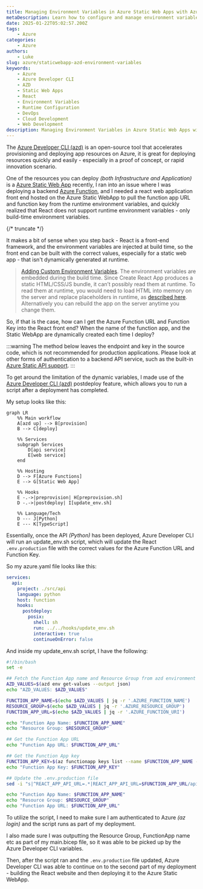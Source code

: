 ```yaml
---
title: Managing Environment Variables in Azure Static Web Apps with Azure Developer CLI
metaDescription: Learn how to configure and manage environment variables in Azure Static Web Apps using Azure Developer CLI (azd) deployment hooks for React applications.
date: 2025-01-22T05:02:57.200Z
tags:
    - Azure
categories:
    - Azure
authors:
    - Luke
slug: azure/staticwebapp-azd-environment-variables
keywords:
    - Azure
    - Azure Developer CLI
    - AZD
    - Static Web Apps
    - React
    - Environment Variables
    - Runtime Configuration
    - DevOps
    - Cloud Development
    - Web Development
description: Managing Environment Variables in Azure Static Web Apps with Azure Developer CLI
---
```


The [Azure Developer CLI (azd)](https://learn.microsoft.com/azure/developer/azure-developer-cli/overview?tabs=windows&WT.mc_id=AZ-MVP-5004796) is an open-source tool that accelerates provisioning and deploying app resources on Azure, it is great for deploying resources quickly and easily - especially in a proof of concept, or rapid innovation scenario.

One of the resources you can deploy _(both Infrastructure and Application)_ is a [Azure Static Web App](https://learn.microsoft.com/azure/static-web-apps/overview?WT.mc_id=AZ-MVP-5004796) recently, I ran into an issue where I was deploying a backend [Azure Function](https://learn.microsoft.com/azure/azure-functions/functions-overview?pivots=programming-language-python&WT.mc_id=AZ-MVP-5004796), and I needed a react web application front end hosted on the Azure Static WebApp to pull the function app URL and function key from the runtime environment variables, and quickly realized that React does not support runtime environment variables - only build-time environment variables.

{/* truncate */}

It makes a bit of sense when you step back - React is a front-end framework, and the environment variables are injected at build time, so the front end can be built with the correct values, especially for a static web app - that isn't dynamically generated at runtime. 

> [Adding Custom Environment Variables](https://create-react-app.dev/docs/adding-custom-environment-variables/). The environment variables are embedded during the build time. Since Create React App produces a static HTML/CSS/JS bundle, it can’t possibly read them at runtime. To read them at runtime, you would need to load HTML into memory on the server and replace placeholders in runtime, as [described here](https://create-react-app.dev/docs/title-and-meta-tags#injecting-data-from-the-server-into-the-page). Alternatively you can rebuild the app on the server anytime you change them.

So, if that is the case, how can I get the Azure Function URL and Function Key into the React front end? When the name of the function app, and the Static WebApp are dynamically created each time I deploy?

:::warning
The method below leaves the endpoint and key in the source code, which is not recommended for production applications. Please look at other forms of authentication to a backend API service, such as the built-in [Azure Static API support](https://learn.microsoft.com/azure/static-web-apps/apis-overview?WT.mc_id=AZ-MVP-5004796).
:::

To get around the limitation of the dynamic variables, I made use of the [Azure Developer CLI (azd)](https://learn.microsoft.com/azure/developer/azure-developer-cli/overview?tabs=windows&WT.mc_id=AZ-MVP-5004796) postdeploy feature, which allows you to run a script after a deployment has completed.

My setup looks like this:

```mermaid
graph LR
    %% Main workflow
    A[azd up] --> B[provision]
    B --> C[deploy]
    
    %% Services
    subgraph Services
        D[api service]
        E[web service]
    end
    
    %% Hosting
    D --> F[Azure Functions]
    E --> G[Static Web App]
    
    %% Hooks
    E -.->|preprovision| H[preprovision.sh]
    D -.->|postdeploy| I[update_env.sh]
    
    %% Language/Tech
    D --- J[Python]
    E --- K[TypeScript]
```

Essentially, once the API _(Python)_ has been deployed, Azure Developer CLI will run an update_env.sh script, which will update the React `.env.production` file with the correct values for the Azure Function URL and Function Key.

So my azure.yaml file looks like this:

```yaml
services:
  api:
    project: ./src/api
    language: python
    host: function
    hooks:
      postdeploy:
        posix:
          shell: sh
          run: ../../hooks/update_env.sh
          interactive: true
          continueOnError: false
```

And inside my update_env.sh script, I have the following:

```bash
#!/bin/bash
set -e

## Fetch the Function App name and Resource Group from azd environment
AZD_VALUES=$(azd env get-values --output json)
echo "AZD_VALUES: $AZD_VALUES"

FUNCTION_APP_NAME=$(echo $AZD_VALUES | jq -r '.AZURE_FUNCTION_NAME')
RESOURCE_GROUP=$(echo $AZD_VALUES | jq -r '.AZURE_RESOURCE_GROUP')
FUNCTION_APP_URL=$(echo $AZD_VALUES | jq -r '.AZURE_FUNCTION_URI')

echo "Function App Name: $FUNCTION_APP_NAME"
echo "Resource Group: $RESOURCE_GROUP"

## Get the Function App URL
echo "Function App URL: $FUNCTION_APP_URL"

## Get the Function App key
FUNCTION_APP_KEY=$(az functionapp keys list --name $FUNCTION_APP_NAME --resource-group $RESOURCE_GROUP --query functionKeys.default -o tsv)
echo "Function App Key: $FUNCTION_APP_KEY"

## Update the .env.production file
sed -i "s|^REACT_APP_API_URL=.*|REACT_APP_API_URL=$FUNCTION_APP_URL/api|" ../web/.env.production

echo "Function App Name: $FUNCTION_APP_NAME"
echo "Resource Group: $RESOURCE_GROUP"
echo "Function App URL: $FUNCTION_APP_URL"
```

To utilize the script, I need to make sure I am authenticated to Azure _(az login)_ and the script runs as part of my deployment.

I also made sure I was outputting the Resource Group, FunctionApp name etc as part of my main.bicep file, so it was able to be picked up by the Azure Developer CLI variables.

Then, after the script ran and the `.env.production` file updated, Azure Developer CLI was able to continue on to the second part of my deployment - building the React website and then deploying it to the Azure Static WebApp.

